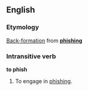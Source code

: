 ==English==
===Etymology===
[[Back-formation]] from '''[[phishing]]'''

===Intransitive verb===
'''to phish'''

#To engage in [[phishing]].